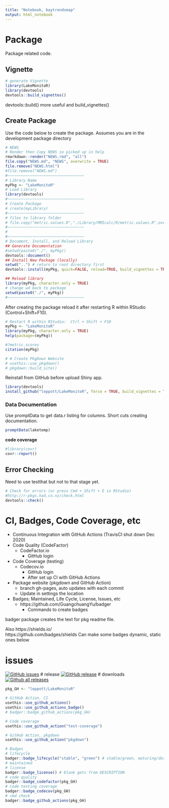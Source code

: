 ```yaml
---
title: "Notebook, baytrendsmap"
output: html_notebook
---
```


# Package

Package related code.

## Vignette
```r
# generate Vignette
library(LakeMonitoR)
library(devtools)
devtools::build_vignettes()
```
devtools::build() more useful and build_vignettes()

## Create Package
Use the code below to create the package.  Assumes you are in the development package directory

```r
# NEWS
# Render then Copy NEWS so picked up in help
rmarkdown::render("NEWS.rmd", "all")
file.copy("NEWS.md", "NEWS", overwrite = TRUE)
file.remove("NEWS.html")
#file.remove("NEWS.md")
#~~~~~~~~~~~~~~~~~~~~~~~~~~~~~~~~~~
# Library Name
myPkg <- "LakeMonitoR"
# Load Library
library(devtools)
#~~~~~~~~~~~~~~~~~~~~~~~~~~~~~~~~~~
# Create Package
# create(myLibrary)
#~~~~~~~~~~~~~~~~~~~~~~~~~~~~~~~~~~
# files to library folder
# file.copy("metric.values.R","./Library/MMIcalc/R/metric.values.R",overwrite=TRUE)
#~~~~~~~~~~~~~~~~~~~~~~~~~~~~~~~~~~
#
#~~~~~~~~~~~~~~~~~~~~~~~~~~~~~~~~~~
# Document, Install, and Reload Library
## Generate Documentation
#setwd(paste0("./", myPkg))
devtools::document()
## Install New Package (locally)
setwd("..") # return to root directory first
devtools::install(myPkg, quick=FALSE, reload=TRUE, build_vignettes = TRUE)

## Reload library
library(myPkg, character.only = TRUE)
# change wd back to package
setwd(paste0("./", myPkg))
#~~~~~~~~~~~~~~~~~~~~~~~~~~~~~~~~~~
```

After creating the package reload it after restarting R within RStudio (Control+Shift+F10).

```r
# Restart R within RStudio:  Ctrl + Shift + F10
myPkg <- "LakeMonitoR"
library(myPkg, character.only = TRUE)
help(package=(myPkg))

#?metric.scores 
citation(myPkg)

# # Create PkgDown Website
# usethis::use_pkgdown()
# pkgdown::build_site()

```

Reinstall from GitHub before upload Shiny app.
```r
library(devtools)
install_github("leppott/LakeMonitoR", force = TRUE, build_vignettes = TRUE)
```


### Data Documentation
Use promptData to get data.r listing for columns.  Short cuts creating documentation.

```r
promptData(laketemp)
```

**code coverage**
```r
#library(covr)
covr::report()
```


## Error Checking
Need to use testthat but not to that stage yet.
```r
# Check for errors (or press Cmd + Shift + E in RStudio)
#http://r-pkgs.had.co.nz/check.html
devtools::check()
```

# CI, Badges, Code Coverage, etc
* Continuous Integration with GitHub Actions (TravisCI shut down Dec 2020)
* Code Quality (CodeFactor)
    + CodeFactor.io
        - GitHub login
* Code Coverage (testing)
    + Codecov.io
        - GitHub login
        - After set up CI with GitHub Actions
* Package website (pkgdown and GitHub Action)
    + branch gh-pages, auto updates with each commit
    + Update in settings the location
* Badges; Maintained, Life Cycle, License, Issues, etc
    + https://github.com/GuangchuangYu/badger
        - Commands to create badges

badger package creates the text for pkg readme file.
        
Also
https://shields.io/        
https://github.com/badges/shields
Can make some badges dynamic, static ones below

# issues
[![GitHub issues](https://img.shields.io/github/issues/leppott/MBSStools.svg)](https://GitHub.com/leppott/MBSStools/issues/)
# release
[![GitHub release](https://img.shields.io/github/release/leppott/MBSStools.svg)](https://GitHub.com/leppott/MBSStools/releases/)
# downloads
[![Github all releases](https://img.shields.io/github/downloads/leppott/MBSStools/total.svg)](https://GitHub.com/leppott/MBSStools/releases/)
        
```r
pkg_GH <- "leppott/LakeMonitoR"

# GitHub Action, CI
usethis::use_github_actions()
usethis::use_github_actions_badge()
# badger::badge_github_actions(pkg_GH)

# Code coverage
usethis::use_github_action("test-coverage")

# GitHub Action, pkgdown
usethis::use_github_action("pkgdown")

# Badges
# lifecycle
badger::badge_lifecycle("stable", "green") # stable/green, maturing/dormant/blue
# maintained
# license
badger::badge_license() # blank gets from DESCRIPTION
# code quality
badger::badge_codefactor(pkg_GH)
# code testing coverage
badger::badge_codecov(pkg_GH)
# cmd check
badger::badge_github_actions(pkg_GH)

```
